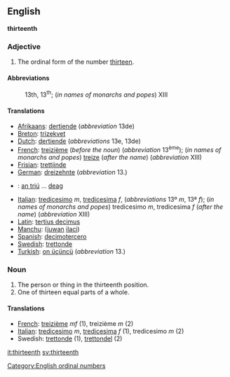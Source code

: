 ==English==
'''thirteenth'''

===Adjective===

# The ordinal form of the number [[thirteen]].

====Abbreviations====
:13th, 13<sup>th</sup>; (''in names of monarchs and popes'') XIII

====Translations====

* [[Afrikaans]]: [[dertiende]] (''abbreviation'' 13de)
* [[Breton]]: [[trizekvet]]
* [[Dutch]]: [[dertiende]] (''abbreviations'' 13e, 13de)
* [[French]]: [[treizième]] (''before the noun'') (''abbreviation'' 13<sup>ème</sup>); (''in names of monarchs and popes'') [[treize]] (''after the name'') (''abbreviation'' XIII)
* [[Frisian]]: [[trettjinde]]
* [[German]]: [[dreizehnte]] (''abbreviation'' 13.)
* {{ga}}: [[an triú]] ... [[deag]]
* [[Italian]]: [[tredicesimo]] ''m'', [[tredicesima]] ''f'', (''abbreviations'' 13º ''m'', 13ª ''f''); (''in names of monarchs and popes'') tredicesimo ''m'', tredicesima ''f'' (''after the name'') (''abbreviation'' XIII)
* [[Latin]]: [[tertius decimus]]
* [[Manchu]]: ([[juwan]] [[ilaci]])
* [[Spanish]]: [[decimotercero]]
* [[Swedish]]: [[trettonde]]
* [[Turkish]]: [[on üçüncü]] (''abbreviation'' 13.)

===Noun===

#The person or thing in the thirteenth position.
#One of thirteen equal parts of a whole.

====Translations====

*[[French]]: [[treizième]] ''mf'' (1), treizième ''m'' (2)
*[[Italian]]: [[tredicesimo]] ''m'', [[tredicesima]] ''f'' (1), tredicesimo ''m'' (2)
*Swedish: [[trettonde]] (1), [[trettondel]] (2)

[[Category:English ordinal numbers]]

[[it:thirteenth]]
[[sv:thirteenth]]